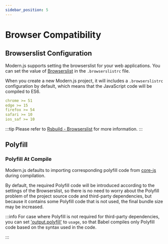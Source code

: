 ```yaml
---
sidebar_position: 5
---
```


# Browser Compatibility

## Browserslist Configuration

Modern.js supports setting the browserslist for your web applications. You can set the value of [Browserslist](https://browsersl.ist/) in the `.browserslistrc` file.

When you create a new Modern.js project, it will includes a `.browserslistrc` configuration by default, which means that the JavaScript code will be compiled to ES6.

```yaml title=".browserslistrc"
chrome >= 51
edge >= 15
firefox >= 54
safari >= 10
ios_saf >= 10
```

:::tip
Please refer to [Rsbuild - Browserslist](https://rsbuild.rs/guide/advanced/browserslist) for more information.
:::

## Polyfill

### Polyfill At Compile

Modern.js defaults to importing corresponding polyfill code from [core-js](https://github.com/zloirock/core-js) during compilation.

By default, the required Polyfill code will be introduced according to the settings of the Browserslist, so there is no need to worry about the Polyfill problem of the project source code and third-party dependencies, but because it contains some Polyfill code that is not used, the final bundle size may be increased.

:::info
For case where Polyfill is not required for third-party dependencies, you can set ['output.polyfill'](/configure/app/output/polyfill) to `usage`, so that Babel compiles only Polyfill code based on the syntax used in the code.

:::


<UAPolyfill />
